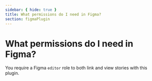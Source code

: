 ```yaml
---
sidebar: { hide: true }
title: What permissions do I need in Figma?
section: figmaPlugin
---
```


# What permissions do I need in Figma?

You require a Figma `editor` role to both link and view stories with this plugin.
